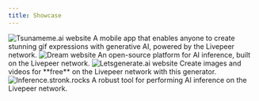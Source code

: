 ```yaml
---
title: Showcase
---
```


<CardGroup cols={2}>
  <Card title="Tsunameme.ai" href="https://www.tsunameme.ai/">
    <img
      src="/images/ai/showcase/tsunameme_ai.png"
      alt="Tsunameme.ai website"
    />
    A mobile app that enables anyone to create stunning gif expressions with generative
    AI, powered by the Livepeer network.
  </Card>
  <Card title="Dream" href="https://dream.livepeer.cloud/generate">
    <img src="/images/ai/showcase/dream.png" alt="Dream website" />
    An open-source platform for AI inference, built on the Livepeer network.
  </Card>
  <Card title="Letsgenerate.ai" href="https://letsgenerate.ai">
    <img
      src="/images/ai/showcase/letsgenerate_ai.png"
      alt="Letsgenerate.ai website"
    />
    Create images and videos for **free** on the Livepeer network with this generator.
  </Card>
  <Card
    title="Inference.stronk.rocks"
    href="https://inference.stronk.rocks website"
  >
    <img
      src="/images/ai/showcase/inference_stronk_rocks.png"
      alt="Inference.stronk.rocks"
    />
    A robust tool for performing AI inference on the Livepeer network.
  </Card>
</CardGroup>
